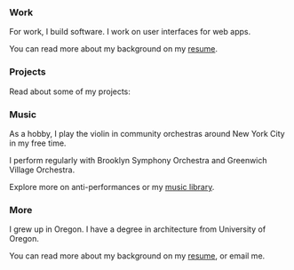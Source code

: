 
<Greeting />
<PhotoOfMe />

### Work

For work, I build software. I work on user interfaces for web apps.

You can read more about my background on my [resume](/resume).

### Projects

Read about some of my projects:

<ProjectsList />

### Music

As a hobby, I play the violin in community orchestras around New York City in my free time.

I perform regularly with <ExternalLink href="https://brooklynsymphonyorchestra.org">Brooklyn Symphony Orchestra</ExternalLink> and <ExternalLink href="https://gvo.org">Greenwich Village Orchestra</ExternalLink>.

Explore more on <ExternalLink href="https://instagram.com/antiperformances">anti-performances</ExternalLink> or my [music library](/music).

### More

I grew up in Oregon. I have a degree in architecture from University of Oregon.

You can read more about my background on my [resume](/resume), or <ExternalLink href="mailto:hi@andrewwestling.com">email me</ExternalLink>.
